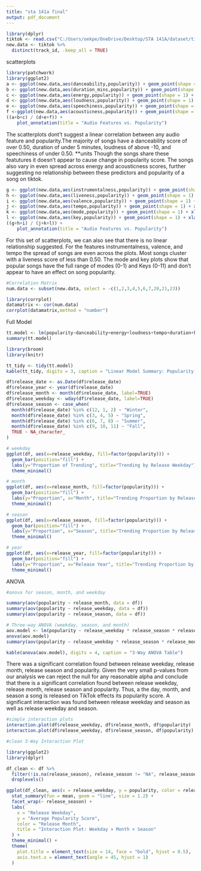 ---
title: "sta 141a final"
output: pdf_document
---

```{r}
library(dplyr)
tiktok <- read.csv("C:/Users/oekpe/OneDrive/Desktop/STA 141A/dataset/tiktok.csv")
new.data <- tiktok %>%
  distinct(track_id, .keep_all = TRUE)
```

scatterplots
```{r}
library(patchwork)
library(ggplot2)
a <- ggplot(new.data,aes(danceability,popularity)) + geom_point(shape = 1) + xlab("Danceability") + ylab("Popularity score")
b <- ggplot(new.data,aes(duration_mins,popularity)) + geom_point(shape = 1) + xlab("Duration (min)") + ylab("Popularity score")
c <- ggplot(new.data,aes(energy,popularity)) + geom_point(shape = 1) + xlab("Energy") + ylab("Popularity score")
d <- ggplot(new.data,aes(loudness,popularity)) + geom_point(shape = 1) + xlab("Loudness") + ylab("Popularity score")
e <- ggplot(new.data,aes(speechiness,popularity)) + geom_point(shape = 1) + xlab("Speechiness") + ylab("Popularity score")
f <-ggplot(new.data,aes(acousticness,popularity)) + geom_point(shape = 1) + xlab("Acousticness") + ylab("Popularity score")
((a+b+c) / (d+e+f)) + 
    plot_annotation(title = "Audio Features vs. Popularity")
```
The scatterplots dont't suggest a linear correlation between any audio feature and popularity.The majority of songs have a danceability score of over 0.50, duration of under 5 minutes, loudness of above -10, and speechiness of under 0.50. **units
Though the songs share these featutures it doesn't appear to cause change in popularity score. The songs also vary in even spread across energy and acousticness scores, further suggesting no relationship between these predictors and popularity of a song on tiktok.
```{r}

g <- ggplot(new.data,aes(instrumentalness,popularity)) + geom_point(shape = 1) + xlab("Instrumentalness") + ylab("Popularity score")
h <- ggplot(new.data,aes(liveness,popularity)) + geom_point(shape = 1) + xlab("Liveness") + ylab("Popularity score")
i <- ggplot(new.data,aes(valence,popularity)) + geom_point(shape = 1) + xlab("Valence") + ylab("Popularity score")
j <- ggplot(new.data,aes(tempo,popularity)) + geom_point(shape = 1) + xlab("Tempo") + ylab("Popularity score")
k <- ggplot(new.data,aes(mode,popularity)) + geom_point(shape = 1) + xlab("Mode") + ylab("Popularity score")
l <- ggplot(new.data,aes(key,popularity)) + geom_point(shape = 1) + xlab("Key") + ylab("Popularity score")
((g+h+i) / (j+k+l)) + 
    plot_annotation(title = "Audio Features vs. Popularity")
```
For this set of scatterplots, we can also see that there is no linear relationship suggested. For the features instrumentalness, valence, and tempo the spread of songs are even across the plots. Most songs cluster with a liveness score of less than 0.50. The mode and key plots show that popular songs have the full range of modes (0-1) and Keys (0-11) and don't appear to have an effect on song popularity.
```{r}
#Correlation Matrix
num.data <- subset(new.data, select = -c(1,2,3,4,5,6,7,20,21,23))

library(corrplot)
datamatrix <- cor(num.data)
corrplot(datamatrix,method = "number")
```

Full Model
```{r}
tt.model <- lm(popularity~danceability+energy+loudness+tempo+duration+key+speechiness+acousticness+instrumentalness+liveness+valence+mode,data=tiktok)
summary(tt.model)

library(broom)
library(knitr)

tt_tidy <- tidy(tt.model)
kable(tt_tidy, digits = 3, caption = "Linear Model Summary: Popularity ~ Audio Features")
```

```{r}
df$release_date <- as.Date(df$release_date)
df$release_year <- year(df$release_date)
df$release_month <- month(df$release_date, label=TRUE)
df$release_weekday <- wday(df$release_date, label=TRUE)
df$release_season <- case_when(
  month(df$release_date) %in% c(12, 1, 2) ~ "Winter",
  month(df$release_date) %in% c(3, 4, 5) ~ "Spring",
  month(df$release_date) %in% c(6, 7, 8) ~ "Summer",
  month(df$release_date) %in% c(9, 10, 11) ~ "Fall",
  TRUE ~ NA_character_
)

# weekday
ggplot(df, aes(x=release_weekday, fill=factor(popularity))) +
  geom_bar(position="fill") +
  labs(y="Proportion of Trending", title="Trending by Release Weekday") +
  theme_minimal()

# month
ggplot(df, aes(x=release_month, fill=factor(popularity))) +
  geom_bar(position="fill") +
  labs(y="Proportion", x="Month", title="Trending Proportion by Release Month") +
  theme_minimal()

# season
ggplot(df, aes(x=release_season, fill=factor(popularity))) +
  geom_bar(position="fill") +
  labs(y="Proportion", x="Season", title="Trending Proportion by Release Season") +
  theme_minimal()

# year
ggplot(df, aes(x=release_year, fill=factor(popularity))) +
  geom_bar(position="fill") +
  labs(y="Proportion", x="Release Year", title="Trending Proportion by Release Year") +
  theme_minimal()

```

ANOVA

```{r}
#anova for season, month, and weekday

summary(aov(popularity ~ release_month, data = df))
summary(aov(popularity ~ release_weekday, data = df))
summary(aov(popularity ~ release_season, data = df))

# Three-way ANOVA (weekday, season, and month)
aov.model <- lm(popularity ~ release_weekday * release_season * release_month, data = df)
anova(aov.model)
summary(aov(popularity ~ release_weekday * release_season * release_month, data = df))

kable(anova(aov.model), digits = 4, caption = "3-Way ANOVA Table")
```
There was a significant correlation found between release weekday, release month, release season and popularity. Given the very small p-values from our analysis we can reject the null for any reasonable alpha and conclude that there is a significant correlation found between release weekday, release month, release season and popularity. Thus, a the day, month, and season a song is released on TikTok effects its popularity score. A significant interaction was found between release weekday and season as well as release weekday and season.

```{r}
#simple interaction plots
interaction.plot(df$release_weekday, df$release_month, df$popularity)
interaction.plot(df$release_weekday, df$release_season, df$popularity)
```

```{r}
#clean 3-Way Interaction Plot

library(ggplot2)
library(dplyr)

df_clean <- df %>%
  filter(!is.na(release_season), release_season != "NA", release_season != "") %>%
  droplevels()

ggplot(df_clean, aes(x = release_weekday, y = popularity, color = release_month, group = release_month)) +
  stat_summary(fun = mean, geom = "line", size = 1.2) +
  facet_wrap(~ release_season) +
  labs(
    x = "Release Weekday",
    y = "Average Popularity Score",
    color = "Release Month",
    title = "Interaction Plot: Weekday × Month × Season"
  ) +
  theme_minimal() +
  theme(
    plot.title = element_text(size = 14, face = "bold", hjust = 0.5),
    axis.text.x = element_text(angle = 45, hjust = 1)
  )
```
